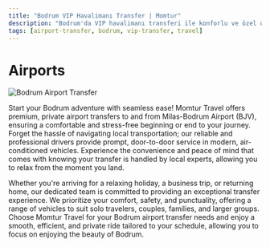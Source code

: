 ```yaml
---
title: "Bodrum VIP Havalimanı Transfer | Momtur"
description: "Bodrum'da VIP havalimanı transferi ile konforlu ve özel ulaşım. Momtur güvencesiyle hızlı, güvenli ve ayrıcalıklı transfer deneyimi yaşayın."
tags: [airport-transfer, bodrum, vip-transfer, travel]
---
```


# Airports

![Bodrum Airport Transfer](https://res.cloudinary.com/djzzikcey/image/upload/v1752745689/momtur_uploads/yotkacqthswujxqjqczn.jpg)

Start your Bodrum adventure with seamless ease! Momtur Travel offers premium, private airport transfers to and from Milas-Bodrum Airport (BJV), ensuring a comfortable and stress-free beginning or end to your journey. Forget the hassle of navigating local transportation; our reliable and professional drivers provide prompt, door-to-door service in modern, air-conditioned vehicles. Experience the convenience and peace of mind that comes with knowing your transfer is handled by local experts, allowing you to relax from the moment you land.

Whether you're arriving for a relaxing holiday, a business trip, or returning home, our dedicated team is committed to providing an exceptional transfer experience. We prioritize your comfort, safety, and punctuality, offering a range of vehicles to suit solo travelers, couples, families, and larger groups. Choose Momtur Travel for your Bodrum airport transfer needs and enjoy a smooth, efficient, and private ride tailored to your schedule, allowing you to focus on enjoying the beauty of Bodrum.